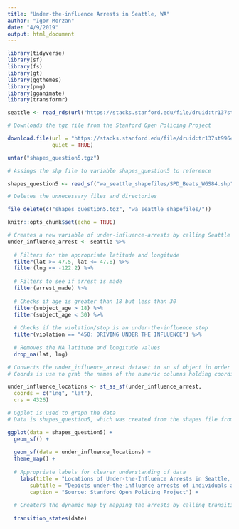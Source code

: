 ```yaml
---
title: "Under-the-influence Arrests in Seattle, WA"
author: "Igor Morzan"
date: "4/9/2019"
output: html_document
---
```


```r
library(tidyverse)
library(sf)
library(fs)
library(gt)
library(ggthemes)
library(png) 
library(gganimate)
library(transformr)

seattle <- read_rds(url("https://stacks.stanford.edu/file/druid:tr137st9964/tr137st9964_wa_seattle_2019_02_25.rds"))

# Downloads the tgz file from the Stanford Open Policing Project

download.file(url = "https://stacks.stanford.edu/file/druid:tr137st9964/tr137st9964_wa_seattle_shapefiles_2019_02_25.tgz", destfile = "shapes_question5.tgz", 
              quiet = TRUE)

untar("shapes_question5.tgz")

# Assings the shp file to variable shapes_question5 to reference 

shapes_question5 <- read_sf("wa_seattle_shapefiles/SPD_Beats_WGS84.shp")

# Deletes the unnecessary files and directories

file_delete(c("shapes_question5.tgz", "wa_seattle_shapefiles/"))

knitr::opts_chunk$set(echo = TRUE)
```

```r
# Creates a new variable of under-influence-arrests by calling Seattle dataset
under_influence_arrest <- seattle %>%
  
  # Filters for the appropriate latitude and longitude
  filter(lat >= 47.5, lat <= 47.8) %>%
  filter(lng <= -122.2) %>%
  
  # Filters to see if arrest is made
  filter(arrest_made) %>%
  
  # Checks if age is greater than 18 but less than 30
  filter(subject_age > 18) %>%
  filter(subject_age < 30) %>%
  
  # Checks if the violation/stop is an under-the-influence stop
  filter(violation == "450: DRIVING UNDER THE INFLUENCE") %>%
  
  # Removes the NA latitude and longitude values
  drop_na(lat, lng)

# Converts the under_influence_arrest dataset to an sf object in order to map it
# Coords is use to grab the names of the numeric columns holding coordinates

under_influence_locations <- st_as_sf(under_influence_arrest,
  coords = c("lng", "lat"), 
  crs = 4326)

# Ggplot is used to graph the data
# Data is shapes_question5, which was created from the shapes file from line 47 in the code

ggplot(data = shapes_question5) +
  geom_sf() +
  
  geom_sf(data = under_influence_locations) +
  theme_map() +
  
  # Appropriate labels for clearer understanding of data
    labs(title = "Locations of Under-the-Influence Arrests in Seattle, WA",
       subtitle = "Depicts under-the-influence arrests of individuals aged from 18 to 30 from 2006-2015",
       caption = "Source: Stanford Open Policing Project") +
  
  # Creaters the dynamic map by mapping the arrests by calling transition_states on dates
  
  transition_states(date) 
```
